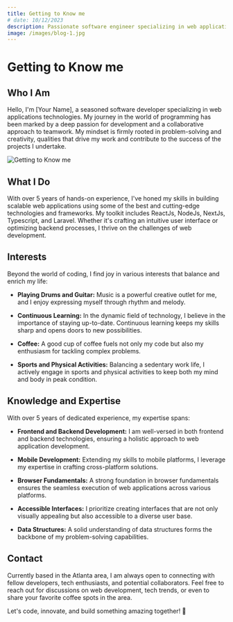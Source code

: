 ```yaml
---
title: Getting to Know me
# date: 10/12/2023
description: Passionate software engineer specializing in web applications technologies.
image: /images/blog-1.jpg
---
```


# Getting to Know me

## Who I Am

Hello, I'm [Your Name], a seasoned software developer specializing in web
applications technologies. My journey in the world of programming has been
marked by a deep passion for development and a collaborative approach to
teamwork. My mindset is firmly rooted in problem-solving and creativity,
qualities that drive my work and contribute to the success of the projects I
undertake.

![Getting to Know me](/images/blog-1.jpg)

## What I Do

With over 5 years of hands-on experience, I've honed my skills in building
scalable web applications using some of the best and cutting-edge technologies
and frameworks. My toolkit includes ReactJs, NodeJs, NextJs, Typescript, and
Laravel. Whether it's crafting an intuitive user interface or optimizing backend
processes, I thrive on the challenges of web development.

## Interests

Beyond the world of coding, I find joy in various interests that balance and
enrich my life:

- **Playing Drums and Guitar:** Music is a powerful creative outlet for me, and
  I enjoy expressing myself through rhythm and melody.

- **Continuous Learning:** In the dynamic field of technology, I believe in the
  importance of staying up-to-date. Continuous learning keeps my skills sharp
  and opens doors to new possibilities.

- **Coffee:** A good cup of coffee fuels not only my code but also my enthusiasm
  for tackling complex problems.

- **Sports and Physical Activities:** Balancing a sedentary work life, I
  actively engage in sports and physical activities to keep both my mind and
  body in peak condition.

## Knowledge and Expertise

With over 5 years of dedicated experience, my expertise spans:

- **Frontend and Backend Development:** I am well-versed in both frontend and
  backend technologies, ensuring a holistic approach to web application
  development.

- **Mobile Development:** Extending my skills to mobile platforms, I leverage my
  expertise in crafting cross-platform solutions.

- **Browser Fundamentals:** A strong foundation in browser fundamentals ensures
  the seamless execution of web applications across various platforms.

- **Accessible Interfaces:** I prioritize creating interfaces that are not only
  visually appealing but also accessible to a diverse user base.

- **Data Structures:** A solid understanding of data structures forms the
  backbone of my problem-solving capabilities.

## Contact

Currently based in the Atlanta area, I am always open to connecting with fellow
developers, tech enthusiasts, and potential collaborators. Feel free to reach
out for discussions on web development, tech trends, or even to share your
favorite coffee spots in the area.

Let's code, innovate, and build something amazing together! 🚀
